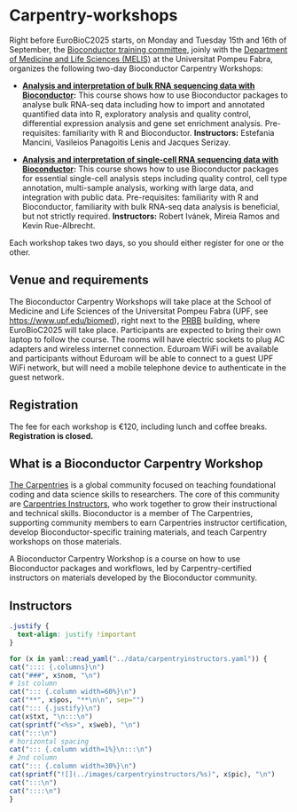 # Carpentry-workshops

Right before EuroBioC2025 starts, on Monday and Tuesday 15th and 16th of
September, the
[Bioconductor training committee](https://training.bioconductor.org), joinly
with the
[Department of Medicine and Life Sciences (MELIS)](https://www.upf.edu/biomed)
at the Universitat Pompeu Fabra, organizes the following two-day Bioconductor
Carpentry Workshops:

* **[Analysis and interpretation of bulk RNA sequencing data with Bioconductor](https://carpentries-incubator.github.io/bioc-rnaseq):**
  This course shows how to use Bioconductor packages to analyse bulk RNA-seq
  data including how to import and annotated quantified data into R, exploratory
  analysis and quality control, differential expression analysis and gene set
  enrichment analysis. Pre-requisites: familiarity with R and Bioconductor.
  **Instructors:** Estefania Mancini, Vasileios Panagoitis Lenis and Jacques Serizay.

* **[Analysis and interpretation of single-cell RNA sequencing data with Bioconductor](https://carpentries-incubator.github.io/bioc-scrnaseq):**
  This course shows how to use Bioconductor packages for essential single-cell
  analysis steps including quality control, cell type annotation, multi-sample
  analysis, working with large data, and integration with public data.
  Pre-requisites: familiarity with R and Bioconductor, familiarity with bulk RNA-seq
  data analysis is beneficial, but not strictly required. **Instructors:**
  Robert Ivánek, Mireia Ramos and Kevin Rue-Albrecht.

Each workshop takes two days, so you should either register for one or the other.

## Venue and requirements

The Bioconductor Carpentry Workshops will take place at the School of Medicine
and Life Sciences of the Universitat Pompeu Fabra (UPF, see
[https://www.upf.edu/biomed](https://www.upf.edu/biomed)), right next to the
[PRBB](https://prbb.org) building, where EuroBioC2025 will take place.
Participants are expected to bring their own laptop to follow the course. The
rooms will have electric sockets to plug AC adapters and wireless internet
connection. Eduroam WiFi will be available and participants without Eduroam
will be able to connect to a guest UPF WiFi network, but will need a mobile
telephone device to authenticate in the guest network.

## Registration

The fee for each workshop is €120, including lunch and coffee breaks.
<!--
**Registration is open at
[https://eventum.upf.edu/go/eurobioc2025CarpentryWorkshops](https://eventum.upf.edu/go/eurobioc2025CarpentryWorkshops){target="_blank"} until Thursday August 28th**,
or earlier if places are sold out. Places are limited to 30 spots per workshop,
the online registration system shows the overall number of available spots, but
it cannot show that number per workshop, please write an email to
[eurobioc@bioconductor.org](mailto:eurobioc@bioconductor.org) if interested.

**Important:** If you need an invoice to order the payment by bank transfer or
to get the registration fee reimbursed by your employer, please fill out the
invoicing information details in the corresponding text box of the registration form.
Note that the online registration system **does not** automatically generate invoices
and it may take us a few days or weeks to prepare and send you the invoice. If you
request an invoice in August, you **will not** receive it before September due to
summer holidays in Spain. If you need it earlier to process a payment by bank transfer,
we recommend paying your registration by credit card.
-->
**Registration is closed.**

## What is a Bioconductor Carpentry Workshop

[The Carpentries](https://carpentries.org) is a global community focused on
teaching foundational coding and data science skills to researchers. The core
of this community are
[Carpentries Instructors](https://carpentries.org/community/instructors), who
work together to grow their instructional and technical skills. Bioconductor is
a member of The Carpentries, supporting community members to earn Carpentries
instructor certification, develop Bioconductor-specific training materials, and
teach Carpentry workshops on those materials.

A Bioconductor Carpentry Workshop is a course on how to use Bioconductor packages
and workflows, led by Carpentry-certified instructors on materials developed
by the Bioconductor community.

## Instructors

```css
.justify {
  text-align: justify !important
}
```

```r
for (x in yaml::read_yaml("../data/carpentryinstructors.yaml")) {
cat(":::: {.columns}\n")
cat("###", x$nom, "\n")
# 1st column
cat("::: {.column width=60%}\n")
cat("**", x$pos, "**\n\n", sep="")
cat("::: {.justify}\n")
cat(x$txt, "\n:::\n")
cat(sprintf("<%s>", x$web), "\n")
cat(":::\n")
# horizontal spacing
cat("::: {.column width=1%}\n:::\n")
# 2nd column
cat("::: {.column width=30%}\n")
cat(sprintf("![](../images/carpentryinstructors/%s)", x$pic), "\n")
cat(":::\n")
cat("::::\n")
}
```
